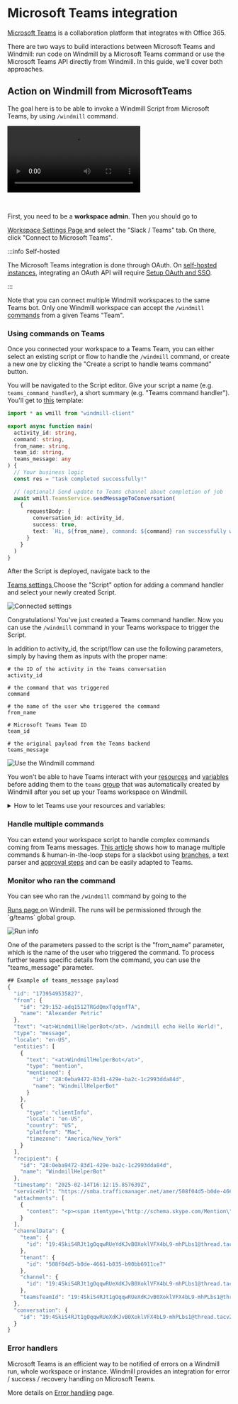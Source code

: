 
# Microsoft Teams integration

[Microsoft Teams](https://teams.microsoft.com/) is a collaboration platform that integrates with Office 365.

There are two ways to build interactions between Microsoft Teams and Windmill: run code on Windmill by a Microsoft Teams command or use the
Microsoft Teams API directly from Windmill. In this guide, we'll cover both approaches.

## Action on Windmill from MicrosoftTeams

The goal here is to be able to invoke a Windmill Script from Microsoft Teams, by using
`/windmill` command.

<video
	className="border-2 rounded-lg object-cover w-full h-full dark:border-gray-800"
	controls
	src="/videos/teams_handler.mp4"
/>

<br />

First, you need to be a **workspace admin**. Then you
should go to

<a href="https://app.windmill.dev/workspace_settings" rel="nofollow">
	Workspace Settings Page
</a>
and select the "Slack / Teams" tab. On there, click "Connect to Microsoft Teams".

:::info Self-hosted

The Microsoft Teams integration is done through OAuth. On [self-hosted instances](../advanced/1_self_host/index.mdx), integrating an OAuth API will require [Setup OAuth and SSO](../misc/2_setup_oauth/index.mdx).

:::

Note that you can connect multiple Windmill workspaces to the same Teams bot. Only one Windmill workspace can accept the `/windmill` [commands](#using-commands-on-teams) from a given Teams "Team".

### Using commands on Teams

Once you connected your workspace to a Teams Team, you can either select an existing script or flow to handle the `/windmill` command, or create a new one by clicking the "Create a script to handle teams command" button.

You will be navigated to the Script editor. Give your script a name
(e.g. `teams_command_handler`), a short summary (e.g. "Teams command handler"). You'll get to [this](https://hub.windmill.dev/scripts/teams/11409/example-of-responding-to-a-microsoft-teams-command-teams) template:

```typescript
import * as wmill from "windmill-client"

export async function main(
  activity_id: string,
  command: string,
  from_name: string,
  team_id: string,
  teams_message: any
) {
  // Your business logic
  const res = "task completed successfully!"

  // (optional) Send update to Teams channel about completion of job
  await wmill.TeamsService.sendMessageToConversation(
    {
      requestBody: {
        conversation_id: activity_id,
        success: true,
        text: `Hi, ${from_name}, command: ${command} ran successfully with the following result: ${res}`
      }
    }
  )
}
```

After the Script is deployed, navigate back to the

<a href="https://app.windmill.dev/workspace_settings?tab=slack" rel="nofollow">
	Teams settings
</a>
Choose the "Script" option for adding a command handler and select your newly created Script.

![Connected settings](../assets/integrations/teams-connected.png.webp)

Congratulations! You've just created a Teams command handler. Now you can use
the `/windmill` command in your Teams workspace to trigger the Script. 

In addition to activity_id, the script/flow can use the following parameters, simply by having them as inputs with the proper name:

```
# the ID of the activity in the Teams conversation
activity_id 

# the command that was triggered
command 

# the name of the user who triggered the command
from_name 

# Microsoft Teams Team ID
team_id 

# the original payload from the Teams backend
teams_message 
```

![Use the Windmill command](../assets/integrations/teams-command.png.webp)

You won't be able to have Teams interact with your [resources](../core_concepts/3_resources_and_types/index.mdx) and [variables](../core_concepts/2_variables_and_secrets/index.mdx) before adding them to the `teams` [group](../core_concepts/8_groups_and_folders/index.mdx#groups) that was automatically created by Windmill after you set up your Teams workspace on Windmill.

<details>
  <summary>How to let Teams use your resources and variables:</summary>

To give the permission, go to "Resources" (and "Variables") menu, click on `Share`, `Group` and pick `teams`.

<br />

![Share to teams group](../assets/integrations/teams-teams_group.png.webp)

<br />

One simplier way to handle permissions is to host resources and variables on a [folder](../core_concepts/8_groups_and_folders/index.mdx#folders) that is part of the [group](../core_concepts/8_groups_and_folders/index.mdx#groups) `teams`.

<br />

![Share variable to folder](../assets/integrations/teams-variable_to_folder.png.webp)

<br />

![Share folder to group](../assets/integrations/teams-folder_to_group.png.webp)

</details>

### Handle multiple commands

You can extend your workspace script to handle complex commands coming from Teams messages. [This article](/blog/handler-slack-commands) shows how to manage multiple commands & human-in-the-loop steps for a slackbot using [branches](../flows/13_flow_branches.md), a text parser and [approval steps](../flows/11_flow_approval.mdx) and can be easily adapted to Teams.

<div className="grid grid-cols-2 gap-6 mb-4">
	<DocCard
		title="Tutotial - Handler of multiple Slack commands"
		description="Create a flow with a parser & branches that will handle multiple Slack commands."
		href="/blog/handler-slack-commands#control-the-slackbot-by-getting-username"
	/>
</div>

### Monitor who ran the command

You can see who ran the `/windmill` command by going to the

<a href="https://app.windmill.dev/runs" rel="nofollow">
	Runs page
</a>
on Windmill. The runs will be permissioned through the `g/teams` global group.

![Run info](../assets/integrations/teams-permissions.png.webp)

One of the parameters passed to the script is the "from_name" parameter, which is the name of the user who triggered the command. To process further teams specific details from the command, you can use the "teams_message" parameter.

```javascript
## Example of teams_message payload
{
  "id": "1739549535827",
  "from": {
    "id": "29:152-adq1512TRGdQmxTqdgnfTA",
    "name": "Alexander Petric"
  },
  "text": "<at>WindmillHelperBot</at>. /windmill echo Hello World!",
  "type": "message",
  "locale": "en-US",
  "entities": [
    {
      "text": "<at>WindmillHelperBot</at>",
      "type": "mention",
      "mentioned": {
        "id": "28:0eba9472-83d1-429e-ba2c-1c2993dda84d",
        "name": "WindmillHelperBot"
      }
    },
    {
      "type": "clientInfo",
      "locale": "en-US",
      "country": "US",
      "platform": "Mac",
      "timezone": "America/New_York"
    }
  ],
  "recipient": {
    "id": "28:0eba9472-83d1-429e-ba2c-1c2993dda84d",
    "name": "WindmillHelperBot"
  },
  "timestamp": "2025-02-14T16:12:15.857639Z",
  "serviceUrl": "https://smba.trafficmanager.net/amer/508f04d5-b0de-4661-b035-b90bb6911ce7/",
  "attachments": [
    {
      "content": "<p><span itemtype=\"http://schema.skype.com/Mention\" itemscope=\"\" itemid=\"0\">WindmillHelperBot</span>. /windmill echo Hello World!</p>"
    }
  ],
  "channelData": {
    "team": {
      "id": "19:4SkiS4RJt1gOqqwRUeYdKJvB0XoklVFX4bL9-mhPLbs1@thread.tacv2"
    },
    "tenant": {
      "id": "508f04d5-b0de-4661-b035-b90bb6911ce7"
    },
    "channel": {
      "id": "19:4SkiS4RJt1gOqqwRUeXdKJvB0XoklVFX4bL9-mhPLbs1@thread.tacv2"
    },
    "teamsTeamId": "19:4SkiS4RJt1gOqqwRUeXdKJvB0XoklVFX4bL9-mhPLbs1@thread.tacv2"
  },
  "conversation": {
    "id": "19:4SkiS4RJt1gOqqwRUeXdKJvB0XoklVFX4bL9-mhPLbs1@thread.tacv2;messageid=1737565847488"
  }
}

```

### Error handlers

Microsoft Teams is an efficient way to be notified of errors on a Windmill run, whole workspace or instance. Windmill provides an integration for error / success / recovery handling on Microsoft Teams.

More details on [Error handling](../core_concepts/10_error_handling/index.mdx) page.

<!-- Links -->

[hub-teams]: https://hub.windmill.dev/integrations/teams
[hub-script]: https://hub.windmill.dev/scripts/teams/11409/example-of-responding-to-a-microsoft-teams-command-teams
[docs-resource]: /docs/core_concepts/resources_and_types
